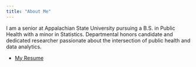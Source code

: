 ```yaml
---
title: "About Me"
---
```


I am a senior at Appalachian State University pursuing a B.S. in Public Health with a minor in Statistics. Departmental honors candidate and dedicated researcher passionate about the intersection of public health and data analytics. 

* [My Resume](https://acrobat.adobe.com/link/review?uri=urn:aaid:scds:US:347e832d-d032-3f14-8d3c-92a1e5df4d62)

```r

```

